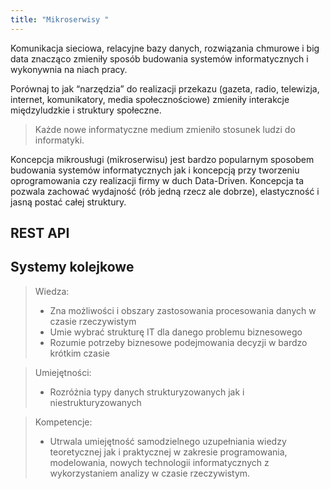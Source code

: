 ```yaml
---
title: "Mikroserwisy "
--- 
```


Komunikacja sieciowa, relacyjne bazy danych, rozwiązania chmurowe i big data znacząco zmieniły sposób budowania systemów informatycznych i wykonywnia na niach pracy. 

Porównaj to jak "narzędzia" do  realizacji przekazu (gazeta, radio, telewizja, internet, komunikatory, media społecznościowe) zmieniły interakcje międzyludzkie i struktury społeczne.

> Każde nowe informatyczne medium zmieniło stosunek ludzi do informatyki.  

Koncepcja mikrousługi (mikroserwisu) jest bardzo popularnym sposobem budowania systemów informatycznych jak i koncepcją przy tworzeniu oprogramowania czy realizacji firmy w duch Data-Driven. 
Koncepcja ta pozwala zachować wydajność (rób jedną rzecz ale dobrze), elastyczność i jasną postać całej struktury.



## REST API 




## Systemy kolejkowe

> Wiedza: 
> 
> - Zna możliwości i obszary zastosowania procesowania danych w czasie rzeczywistym
> - Umie wybrać strukturę IT dla danego problemu biznesowego
> - Rozumie potrzeby biznesowe podejmowania decyzji w bardzo krótkim czasie

> Umiejętności:
>
> - Rozróżnia typy danych strukturyzowanych jak i niestrukturyzowanych

> Kompetencje: 
>
> - Utrwala umiejętność samodzielnego uzupełniania wiedzy teoretycznej jak i praktycznej w zakresie programowania, modelowania, nowych technologii informatycznych z wykorzystaniem analizy w czasie rzeczywistym. 
 